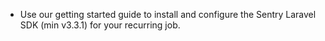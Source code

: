 - Use our <PlatformLink to="/">getting started</PlatformLink> guide to install and configure the Sentry Laravel SDK (min v3.3.1) for your recurring job.
